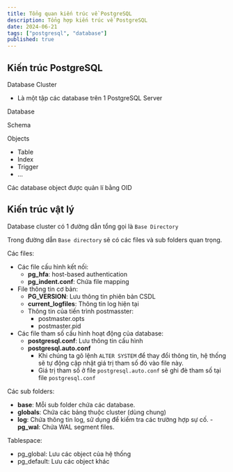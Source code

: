 ```yaml
---
title: Tổng quan kiến trúc về PostgreSQL  
description: Tổng hợp kiến trúc về PostgreSQL
date: 2024-06-21
tags: ["postgresql", "database"]
published: true
---
```


## Kiến trúc PostgreSQL

Database Cluster

- Là một tập các database trên 1 PostgreSQL Server

Database

Schema

Objects
- Table
- Index
- Trigger
- ...

Các database object được quản lí bằng OID

## Kiến trúc vật lý

Database cluster có 1 đường dẫn tổng gọi là `Base Directory`

Trong đường dẫn `Base directory` sẽ có các files và sub folders quan trọng.

Các files:

- Các file cấu hình kết nối: 
    - **pg_hfa**: host-based authentication
    - **pg_indent.conf**: Chứa file mapping
- File thông tin cơ bản:
    - **PG_VERSION**: Lưu thông tin phiên bản CSDL
    - **current_logfiles**: Thông tin log hiện tại
    - Thông tin của tiến trình postmasster:
        - postmaster.opts 
        - postmaster.pid
- Các file tham số cấu hình hoạt động của database:
    - **postgresql.conf**: Lưu thông tin cấu hình 
    - **postgresql.auto.conf**
        - Khi chúng ta gõ lệnh `ALTER SYSTEM` để thay đổi thông tin, hệ thống sẽ tự động cập nhật giá trị tham số đó vào file này.
        - Giá trị tham số ở file `postgresql.auto.conf` sẽ ghi đè tham số tại file `postgresql.conf`

Các sub folders:

- **base**: Mỗi sub folder chứa các database.
- **globals**: Chứa các bảng thuộc cluster (dùng chung)
- **log**: Chứa thông tin log, sử dụng để kiểm tra các trường hợp sự cố.
-**pg_wal**: Chứa WAL segment files.

Tablespace:

- pg_global: Lưu các object của hệ thống
- pg_default: Lưu các object khác